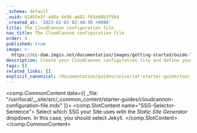 ```yaml
---
_schema: default
_uuid: b24b5e3f-a48a-4e9b-a602-f65e90b3f5b4
_created_at: '2023-02-01 02:40:30 +0000'
title: The CloudCannon configuration file
nav_title: The CloudCannon configuration file
order: 4
published: true
image: >-
  https://cc-dam.imgix.net/documentation/images/getting-started/Guide-Thumbnails/CloudCannon-Getting-Started-Thumbnail-Jekyll.png
description: Create your CloudCannon configuration file and define your Collections.
tags: []
related_links: []
explicit_canonical: /documentation/guides/universal-starter-guide/tour-cloudcannon/
---
```

<comp.CommonContent data={{ _file: "/usr/local/__site/src/_common_content/starter-guides/cloudcannon-configuration-file.mdx" }}>
  <comp.SlotContent name="SSG-Selector-Sentence">
    Select which SSG your Site uses with the *Static Site Generator* dropdown. In this case, you should select Jekyll.
  </comp.SlotContent>
</comp.CommonContent>